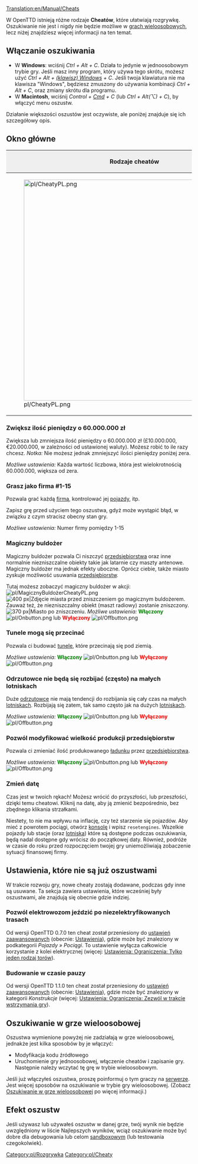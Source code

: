 [[Translation:en/Manual/Cheats]]
{{pl/Spis treści}}
{{pl/Uwaga| Używając cheatów (oszustw) zdradzasz współzawodników. Należy wziąć pod uwagę, że te oszustwa zostaną zapamiętane (Użycie cheata zostaje zapisane wraz ze stanem gry).}}

W OpenTTD istnieją różne rodzaje '''Cheatów''', które ułatwiają rozgrywkę. Oszukiwanie nie jest i nigdy nie będzie możliwe w [[pl/Manual/Gra wieloosobowa|grach wieloosobowych]], lecz niżej znajdziesz więcej informacji na ten temat.

==Włączanie oszukiwania==

*W '''Windows''': wciśnij ''Ctrl + Alt + C''. Działa to jedynie w jednoosobowym trybie gry. Jeśli masz inny program, który używa tego skrótu, możesz użyć ''Ctrl + Alt + [https://www.wikipedia.org/wiki/pl:Windows (klawisz) Windows] + C''. Jeśli twoja klawiatura nie ma klawisza "Windows", będziesz zmuszony do używania kombinacji ''Ctrl + Alt + C'', oraz zmiany skrótu dla programu.
*W '''Macintosh''', wciśnij ''Control + [https://www.wikipedia.org/wiki/pl:Command Cmd] + C'' (lub ''Ctrl + Alt(⌥) + C''), by włączyć menu oszustw.

Działanie większości oszustów jest oczywiste, ale poniżej znajduje się ich szczegółowy opis.

==Okno główne==
{|border="2" cellspacing="4" cellpadding="3" rules="all" style="margin:1em 1em 1em 0; border:solid 1px #AAAAAA;"
!colspan="4" style="background:#efefef;"| Rodzaje cheatów
|-
| rowspan="10"|[[File:pl/CheatyPL.png|600px|thumb|center]]
| style="background:#efefef;"|'''Rodzaj'''
|-
| [[pl/Manual/Cheaty#Zwiększ ilość pieniędzy o 60.000.000 zł|1. Dodawanie/odejmowanie pieniędzy]]
|-
| [[pl/Manual/Cheaty#Grasz jako firma #1-15|2. Zmiana firmy]]
|-
| [[pl/Manual/Cheaty#Magiczny buldożer|3. Magiczny buldożer]]
|-
| [[pl/Manual/Cheaty#Tunele mogą się przecinać|4. Przecinanie się tuneli]]
|-
| [[pl/Manual/Cheaty#Odrzutowce nie będą się rozbijać (często) na małych lotniskach|5. Brak wypadków odrzutowców]]
|-
| [[pl/Manual/Cheaty#Pozwól modyfikować wielkość produkcji przedsiębiorstw|6. Modyfikacja produkcji przedsiębiorstw]]
|-
| [[pl/Manual/Cheaty#Zmień datę|7. Zmiana daty]]
|}

===Zwiększ ilość pieniędzy o 60.000.000 zł===
Zwiększa lub zmniejsza ilość pieniędzy o 60.000.000 zł (£10.000.000, €20.000.000, w zależności od ustawionej waluty). Możesz robić to ile razy chcesz. ''Notka:'' Nie możesz jednak zmniejszyć ilości pieniędzy poniżej zera.

''Możliwe ustawienia:'' Każda wartość liczbowa, która jest wielokrotnością 60.000.000, większa od zera.

===Grasz jako firma #1-15===
Pozwala grać każdą [[pl/Manual/Firma transportowa|firmą]], kontrolować jej [[pl/Manual/Pojazdy|pojazdy]], itp.

Zapisz grę przed użyciem tego oszustwa, gdyż może wystąpić błąd, w związku z czym stracisz obecny stan gry.

''Możliwe ustawienia:'' Numer firmy pomiędzy 1-15

===Magiczny buldożer===
Magiczny buldożer pozwala Ci niszczyć [[pl/Manual/Przedsiębiorstwa|przedsiębiorstwa]] oraz inne normalnie niezniszczalne obiekty takie jak latarnie czy maszty antenowe. Magiczny buldożer ma jednak efekty uboczne. Oprócz ciebie, także miasto zyskuje możliwość usuwania [[pl/Manual/Przedsiębiorstwa|przedsiębiorstw]]. 

Tutaj możesz zobaczyć magiczny buldożer w akcji: [[File:pl/MagicznyBuldożerCheatyPL.png]]
[[File:en/Town Before.png|thumb|left|400 px|Zdjęcie miasta przed zniszczeniem go magicznym buldożerem. Zauważ też, że niezniszczalny obiekt (maszt radiowy) zostanie zniszczony.]]
[[File:en/Town After.png|thumb|center|370 px|Miasto po zniszczeniu.]]
{{en/-}}
''Możliwe ustawienia:'' <span style="color:green">'''Włączony'''</span> [[File:pl/Onbutton.png]] lub <span style="color:red">'''Wyłączony'''</span> [[File:pl/Offbutton.png]]

===Tunele mogą się przecinać===
Pozwala ci budować [[pl/Tunele|tunele]], które przecinają się pod ziemią.

''Możliwe ustawienia:'' <span style="color:green">'''Włączony'''</span> [[File:pl/Onbutton.png]] lub <span style="color:red">'''Wyłączony'''</span> [[File:pl/Offbutton.png]]

===Odrzutowce nie będą się rozbijać (często) na małych lotniskach===
Duże [[pl/Manual/Samoloty|odrzutowce]] nie mają tendencji do rozbijania się cały czas na małych [[pl/Lotniska|lotniskach]]. Rozbijają się zatem, tak samo często jak na dużych [[pl/Lotniska|lotniskach]].

''Możliwe ustawienia:'' <span style="color:green">'''Włączony'''</span> [[File:pl/Onbutton.png]] lub <span style="color:red">'''Wyłączony'''</span> [[File:pl/Offbutton.png]]

===Pozwól modyfikować wielkość produkcji przedsiębiorstw===
Pozwala ci zmieniać ilość produkowanego [[pl/Manual/Ładunek|ładunku]] przez [[pl/Manual/Przedsiębiorstwa|przedsiębiorstwa]].

''Możliwe ustawienia:'' <span style="color:green">'''Włączony'''</span> [[File:pl/Onbutton.png]] lub <span style="color:red">'''Wyłączony'''</span> [[File:pl/Offbutton.png]]

===Zmień datę===
Czas jest w twoich rękach! Możesz wrócić do przyszłości, lub przeszłości, dzięki temu cheatowi. Kliknij na datę, aby ją zmienić bezpośrednio, bez zbędnego klikania strzałkami.

Niestety, to nie ma wpływu na inflację, czy też starzenie się pojazdów. Aby mieć z powrotem pociągi, otwórz [[pl/Manual/Konsola|konsolę]] i wpisz <code>resetengines</code>. Wszelkie pojazdy lub stacje (oraz [[pl/Lotniska|lotniska]]) które są dostępne podczas oszukiwania, będą nadal dostępne gdy wrócisz do początkowej daty. Również, podróże w czasie do roku przed rozpoczęciem twojej gry uniemożliwiają zobaczenie sytuacji finansowej firmy.

==Ustawienia, które nie są już oszustwami==
W trakcie rozwoju gry, nowe cheaty zostają dodawane, podczas gdy inne są usuwane. Ta sekcja zawiera ustawienia, które wcześniej były oszustwami, ale znajdują się obecnie gdzie indziej.

===Pozwól elektrowozom jeździć po niezelektryfikowanych trasach===
Od wersji OpenTTD 0.7.0 ten cheat został przeniesiony do [[pl/Archive/Manual/Settings/Zaawansowane ustawienia|ustawień zaawansowanych]] (obecnie: [[pl/Archive/Manual/Settings/Ustawienia|Ustawienia]]), gdzie może być znaleziony w podkategorii ''Pojazdy &raquo; Pociągi''. To ustawienie wyłącza całkowicie korzystanie z kolei elektrycznej (więcej: [[pl/Ustawienia/Ograniczenia#Tylko_jeden_rodzaj_tor.C3.B3w|Ustawienia: Ograniczenia: Tylko jeden rodzaj torów]]).

===Budowanie w czasie pauzy===
Od wersji OpenTTD 1.1.0 ten cheat został przeniesiony do [[pl/Archive/Manual/Settings/Zaawansowane ustawienia|ustawień zaawansowanych]] (obecnie: [[pl/Archive/Manual/Settings/Ustawienia|Ustawienia]]), gdzie może być znaleziony w kategorii ''Konstrukcje'' (więcej: [[pl/Ustawienia/Ograniczenia#Zezw.C3.B3l_w_trakcie_wstrzymania_gry_na|Ustawienia: Ograniczenia: Zezwól w trakcie wstrzymania gry]]).

==Oszukiwanie w grze wieloosobowej==
Oszustwa wymienione powyżej nie zadziałają w grze wieloosobowej, jednakże jest kilka sposobów by je włączyć:
* Modyfikacja kodu źródłowego
* Uruchomienie gry jednoosobowej, włączenie cheatów i zapisanie gry. Następnie należy wczytać tę grę w trybie wieloosobowym.
Jeśli już włączyłeś oszustwa, proszę poinformuj o tym graczy na [[pl/Manual/Serwer|serwerze]]. Jest więcej sposobów na oszukiwanie w trybie gry wieloosobowej.
(Zobacz [[pl/Oszukiwanie w grze wieloosobowej|Oszukiwanie w grze wieloosobowej]] po więcej informacji.)

==Efekt oszustw==
Jeśli używasz lub używałeś oszustw w danej grze, twój wynik nie będzie uwzględniony w liście Najlepszych wyników, wciąż oszukiwanie może być dobre dla debugowania lub celom [http://pl.wikipedia.org/wiki/Sandbox sandboxowym] (lub testowania czegokolwiek).

[[Category:pl/Rozgrywka]]
[[Category:pl/Cheaty]]